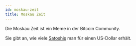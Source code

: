 ```yaml
---
id: moskau-zeit
title: Moskau Zeit
---
```


Die Moskau Zeit ist ein Meme in der Bitcoin Community.

Sie gibt an, wie viele [Satoshis](../S/satoshi) man für einen US-Dollar erhält.


<MoscowTime />
